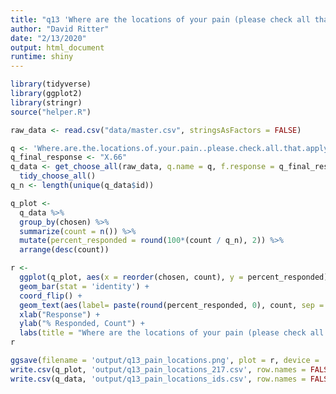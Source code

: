 ```yaml
---
title: "q13 'Where are the locations of your pain (please check all that apply)'"
author: "David Ritter"
date: "2/13/2020"
output: html_document
runtime: shiny
---
```


```r
library(tidyverse)
library(ggplot2)
library(stringr)
source("helper.R")
```

```r
raw_data <- read.csv("data/master.csv", stringsAsFactors = FALSE)
```

```r
q <- 'Where.are.the.locations.of.your.pain..please.check.all.that.apply.'
q_final_response <- "X.66"
q_data <- get_choose_all(raw_data, q.name = q, f.response = q_final_response) %>%
  tidy_choose_all()
q_n <- length(unique(q_data$id))
```

```r
q_plot <-
  q_data %>%
  group_by(chosen) %>%
  summarize(count = n()) %>%
  mutate(percent_responded = round(100*(count / q_n), 2)) %>%
  arrange(desc(count))
```

```r
r <- 
  ggplot(q_plot, aes(x = reorder(chosen, count), y = percent_responded)) +
  geom_bar(stat = 'identity') +
  coord_flip() +
  geom_text(aes(label= paste(round(percent_responded, 0), count, sep = "%:"))) +
  xlab("Response") +
  ylab("% Responded, Count") +
  labs(title = "Where are the locations of your pain (please check all that apply)", subtitle = q_n)
r
```


```r
ggsave(filename = 'output/q13_pain_locations.png', plot = r, device = 'png')
write.csv(q_plot, 'output/q13_pain_locations_217.csv', row.names = FALSE)
write.csv(q_data, 'output/q13_pain_locations_ids.csv', row.names = FALSE)
```
